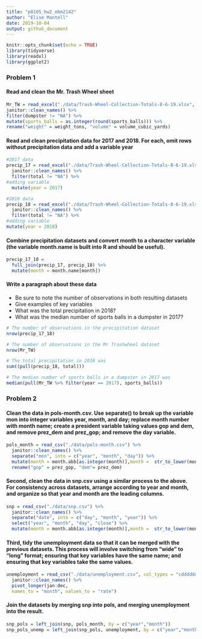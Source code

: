 ```yaml
---
title: "p8105_hw2_ebm2142"
author: "Elise Mantell"
date: 2019-10-04
output: github_document
---
```


```r
knitr::opts_chunk$set(echo = TRUE)
library(tidyverse)
library(readxl)
library(ggplot2)
```
### Problem 1

#### Read and clean the Mr. Trash Wheel sheet

```r
Mr_TW = read_excel("./data/Trash-Wheel-Collection-Totals-8-6-19.xlsx", range = "A2:N408", sheet = 1) %>% 
janitor::clean_names() %>% 
filter(dumpster != "NA") %>% 
mutate(sports_balls = as.integer(round(sports_balls))) %>% 
rename("weight" = weight_tons, "volume" = volume_cubic_yards)
```
#### Read and clean precipitation data for 2017 and 2018. For each, omit rows without precipitation data and add a variable year


```r
#2017 data
precip_17 = read_excel("./data/Trash-Wheel-Collection-Totals-8-6-19.xlsx", sheet = "2017 Precipitation", range = "A2:B14") %>% 
  janitor::clean_names() %>% 
  filter(total != "NA") %>% 
#adding variable
  mutate(year = 2017)

#2018 data
precip_18 = read_excel("./data/Trash-Wheel-Collection-Totals-8-6-19.xlsx",sheet = "2018 Precipitation", range = "A2:B14") %>% 
  janitor::clean_names() %>% 
  filter(total != "NA") %>% 
#adding variable
mutate(year = 2018)
```
#### Combine precipitation datasets and convert month to a character variable (the variable month.name is built into R and should be useful).

```r
precip_17_18 =
  full_join(precip_17, precip_18) %>% 
  mutate(month = month.name[month])
```

#### Write a paragraph about these data
* Be sure to note the number of observations in both resulting datasets
* Give examples of key variables
* What was the total precipitation in 2018? 
* What was the median number of sports balls in a dumpster in 2017? 

```r

# The number of observations in the precipitation dataset
nrow(precip_17_18)

# The number of observations in the Mr Trashwheel dataset
nrow(Mr_TW)

# The total precipitation in 2018 was
sum((pull(precip_18, total)))

# The median number of sports balls in a dumpster in 2017 was
median(pull(Mr_TW %>% filter(year == 2017), sports_balls))
```
### Problem 2

#### Clean the data in pols-month.csv. Use separate() to break up the variable mon into integer variables year, month, and day; replace month number with month name; create a president variable taking values gop and dem, and remove prez_dem and prez_gop; and remove the day variable.

```r
pols_month = read_csv("./data/pols-month.csv") %>%
  janitor::clean_names() %>% 
  separate("mon", into = c("year", "month", "day")) %>% 
  mutate(month = month.abb[as.integer(month)],month =  str_to_lower(month)) %>% 
  rename("gop" = prez_gop, "dem"= prez_dem)
```

#### Second, clean the data in snp.csv using a similar process to the above. For consistency across datasets, arrange according to year and month, and organize so that year and month are the leading columns.

```r
snp = read_csv("./data/snp.csv") %>% 
  janitor::clean_names() %>% 
  separate("date", into = c("day", "month", "year")) %>% 
  select("year", "month", "day", "close") %>% 
  mutate(month = month.abb[as.integer(month)],month =  str_to_lower(month))
```

#### Third, tidy the unemployment data so that it can be merged with the previous datasets. This process will involve switching from “wide” to “long” format; ensuring that key variables have the same name; and ensuring that key variables take the same values.

```r
unemployment = read_csv("./data/unemployment.csv", col_types = "cdddddddddddd") %>% 
  janitor::clean_names() %>% 
  pivot_longer(jan:dec, 
  names_to = "month", values_to = "rate") 
```

#### Join the datasets by merging snp into pols, and merging unemployment into the result.

```r
snp_pols = left_join(snp, pols_month, by = c("year","month"))
snp_pols_unemp = left_join(snp_pols, unemployment, by = c("year","month"))
```

